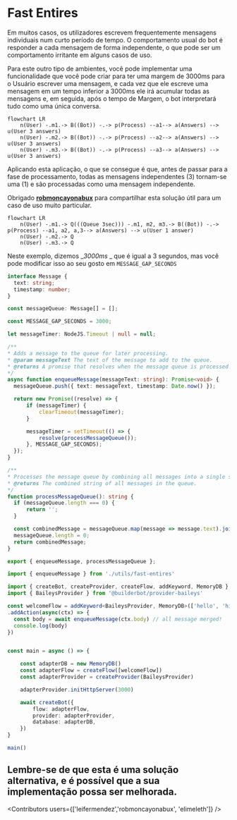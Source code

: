 

# Fast Entires

Em muitos casos, os utilizadores escrevem frequentemente mensagens individuais num curto período de tempo. O comportamento usual do bot é responder a cada mensagem de forma independente, o que pode ser um comportamento irritante em alguns casos de uso.

Para este outro tipo de ambientes, você pode implementar uma funcionalidade que você pode criar para ter uma margem de 3000ms para o Usuário escrever uma mensagem, e cada vez que ele escreve uma mensagem em um tempo inferior a 3000ms ele irá acumular todas as mensagens e, em seguida, após o tempo de Margem, o bot interpretará tudo como uma única conversa.

```mermaid
flowchart LR
    n(User) -.m1.-> B((Bot)) -.-> p(Process) --a1--> a(Answers) --> u(User 3 answers)
    n(User) -.m2.-> B((Bot)) -.-> p(Process) --a2--> a(Answers) --> u(User 3 answers)
    n(User) -.m3.-> B((Bot)) -.-> p(Process) --a3--> a(Answers) --> u(User 3 answers)
```

Aplicando esta aplicação, o que se consegue é que, antes de passar para a fase de processamento, todas as mensagens independentes (3) tornam-se uma (1) e são processadas como uma mensagem independente.

Obrigado __[robmoncayonabux](https://github.com/robmoncayonabux)__ para compartilhar esta solução útil para um caso de uso muito particular.

```mermaid
flowchart LR
    n(User) -.m1.-> Q(((Queue 3sec))) -.m1, m2, m3.-> B((Bot)) -.-> p(Process) --a1, a2, a,3--> a(Answers) --> u(User 1 answer)
    n(User) -.m2.-> Q
    n(User) -.m3.-> Q
```
Neste exemplo, dizemos __3000ms_ _ que é igual a 3 segundos, mas você pode modificar isso ao seu gosto em `MESSAGE_GAP_SECONDS`

<CodeGroup>

```ts {{ title: 'fast-entires.ts' }}
interface Message {
  text: string;
  timestamp: number;
}

const messageQueue: Message[] = [];

const MESSAGE_GAP_SECONDS = 3000;

let messageTimer: NodeJS.Timeout | null = null;

/**
* Adds a message to the queue for later processing.
* @param messageText The text of the message to add to the queue.
* @returns A promise that resolves when the message queue is processed.
*/
async function enqueueMessage(messageText: string): Promise<void> {
  messageQueue.push({ text: messageText, timestamp: Date.now() });

  return new Promise((resolve) => {
      if (messageTimer) {
          clearTimeout(messageTimer);
      }

      messageTimer = setTimeout(() => {
          resolve(processMessageQueue());
      }, MESSAGE_GAP_SECONDS);
  });
}

/**
* Processes the message queue by combining all messages into a single string and clearing the queue.
* @returns The combined string of all messages in the queue.
*/
function processMessageQueue(): string {
  if (messageQueue.length === 0) {
      return '';
  }

  const combinedMessage = messageQueue.map(message => message.text).join(" ");
  messageQueue.length = 0;
  return combinedMessage;
}

export { enqueueMessage, processMessageQueue };
```
```ts {{ title: 'app.ts' }}
import { enqueueMessage } from './utils/fast-entires'

import { createBot, createProvider, createFlow, addKeyword, MemoryDB } from '@builderbot/bot'
import { BaileysProvider } from '@builderbot/provider-baileys'

const welcomeFlow = addKeyword<BaileysProvider, MemoryDB>(['hello', 'hi'])
.addAction(async(ctx) => {
  const body = await enqueueMessage(ctx.body) // all message merged!
  console.log(body)
})


const main = async () => {

    const adapterDB = new MemoryDB()
    const adapterFlow = createFlow([welcomeFlow])
    const adapterProvider = createProvider(BaileysProvider)

    adapterProvider.initHttpServer(3000)

    await createBot({
        flow: adapterFlow,
        provider: adapterProvider,
        database: adapterDB,
    })
}

main()
```
</CodeGroup>

Lembre-se de que esta é uma solução alternativa, e é possível que a sua implementação possa ser melhorada.
----

<Guides />

<Resources />

<Contributors users={['leifermendez','robmoncayonabux', 'elimeleth']} />